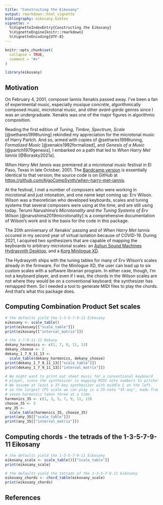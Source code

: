 ```yaml
---
title: "Constructing the Eikosany"
output: rmarkdown::html_vignette
bibliography: eikosany.bibtex
vignette: >
  %\VignetteIndexEntry{Constructing the Eikosany}
  %\VignetteEngine{knitr::rmarkdown}
  %\VignetteEncoding{UTF-8}
---
```


```r
knitr::opts_chunk$set(
  collapse = TRUE,
  comment = "#>"
)
```

```r
library(eikosany)
```

## Motivation

On February 4, 2001, composer Iannis Xenakis passed away. I've been a fan of
experimental music, especially _musique concrète_, algorithmically composed
music, microtonal music, and other _avant-garde_ genres since I was an
undergraduate. Xenakis was one of the major figures in algorithmic
composition.

Reading the first edition of _Tuning, Timbre, Spectrum, Scale_
[@sethares1998tuning] rekindled my appreciation for the microtonal music of
Harry Partch. And so, armed with copies of @sethares1998tuning,
_Formalized Music_ [@xenakis1992formalized], and _Genesis of a Music_
[@partch1979genesis], I embarked on a path that led to
_When Harry Met Iannis_ [@Borasky2021a].

_When Harry Met Iannis_ was premiered at a microtonal music festival in El
Paso, Texas in late October, 2001. The
[Bandcamp version](https://algocompsynth.bandcamp.com/album/when-harry-met-iannis)
is essentially identical to that version; the source code is on GitHub at
<https://github.com/AlgoCompSynth/when-harry-met-iannis>.

At the festival, I met a number of composers who were working in microtonal
and just intonation, and one name kept coming up: Erv Wilson. Wilson was a
theoretician who developed keyboards, scales and tuning systems that
several composers were using at the time, and are still using today. Terumi
Narushima's _Microtonality and the Tuning Systems of Erv Wilson_
[@narushima2019microtonality] is a comprehensive documentation of Wilson's
work and is the basis for the code in this package.

The 20th anniversary of Xenakis' passing and of _When Harry Met Iannis_
occured in my second year of virtual isolation because of COVID-19. During
2021, I acquired two synthesizers that are capable of mapping the keyboards
to arbitrary microtonal scales: an
[Ashun Sound Machines Hydrasynth Desktop](https://www.ashunsoundmachines.com/hydrasynth-desk), and a
[Korg Minilogue XD](https://www.korg.com/us/products/synthesizers/minilogue_xd/).

The Hydrasynth ships with the tuning tables for many of Erv Wilson's scales
already in the firmware. For the Minilogue XD, the user can load up to six
custom scales with a software librarian program. In either case, though, I'm
not a keyboard player, and even if I was, the chords in the Wilson scales
are not where they would be on a conventional keyboard; the synthesizer has
remapped them. So I needed a tool to generate MIDI files to play the chords.
And that's what this package does.

## Computing Combination Product Set scales

```r

# the defaults yield the 1-3-5-7-9-11 Eikosany
eikosany <- scale_table()
print(eikosany[["scale_table"]])
print(eikosany[["interval_matrix"]])

# the 1-7-9-11-13 Dekany
dekany_harmonics <- c(1, 7, 9, 11, 13)
dekany_choose <- 2
dekany_1_7_9_11_13 <-
  scale_table(dekany_harmonics, dekany_choose)
print(dekany_1_7_9_11_13[["scale_table"]])
print(dekany_1_7_9_11_13[["interval_matrix"]])

# We might want to print out sheet music for a conventional keyboard
# player, since the synthesizer is mapping MIDI note numbers to pitches.
# We assume at least a 37-key synthesizer with middle C on the left.
# so the largest CPS scale we can play is a 35-note "35-any", made from
# seven harmonics taken three at a time.
harmonics_35 <- c(1, 3, 5, 7, 9, 11, 13)
choose_35 <- 3
any_35 <-
  scale_table(harmonics_35, choose_35)
print(any_35[["scale_table"]])
print(any_35[["interval_matrix"]])

```

## Computing chords - the tetrads of the 1-3-5-7-9-11 Eikosany

```r
# the defaults yield the 1-3-5-7-9-11 Eikosany
eikosany_scale <- scale_table()[["scale_table"]]
print(eikosany_scale)

# the defaults yield the tetrads of the 1-3-5-7-9-11 Eikosany
eikosany_chords <- chord_table(eikosany_scale)
print(eikosany_chords)

```

## References
